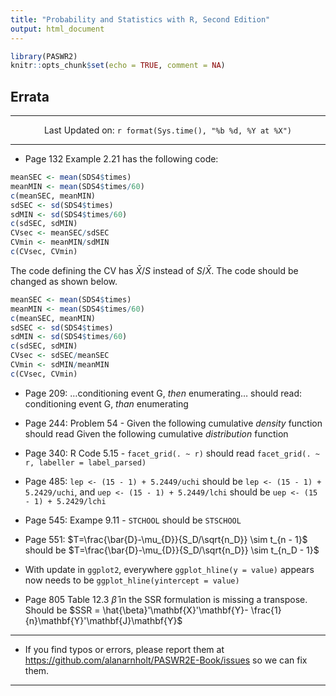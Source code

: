 ```yaml
---
title: "Probability and Statistics with R, Second Edition"
output: html_document
---
```


```r
library(PASWR2)
knitr::opts_chunk$set(echo = TRUE, comment = NA)
```

## Errata

--------------------

<center> Last Updated on: `r format(Sys.time(), "%b %d, %Y at %X")` </center>

--------------------

* Page 132 Example 2.21 has the following code:

```r
meanSEC <- mean(SDS4$times)
meanMIN <- mean(SDS4$times/60)
c(meanSEC, meanMIN)
sdSEC <- sd(SDS4$times)
sdMIN <- sd(SDS4$times/60)
c(sdSEC, sdMIN)
CVsec <- meanSEC/sdSEC
CVmin <- meanMIN/sdMIN
c(CVsec, CVmin)
```

The code defining the CV has $\bar{X}/S$ instead of $S/\bar{X}$.  The code should be changed as shown below.
 
```r
meanSEC <- mean(SDS4$times)
meanMIN <- mean(SDS4$times/60)
c(meanSEC, meanMIN)
sdSEC <- sd(SDS4$times)
sdMIN <- sd(SDS4$times/60)
c(sdSEC, sdMIN)
CVsec <- sdSEC/meanSEC
CVmin <- sdMIN/meanMIN
c(CVsec, CVmin)
```

* Page 209: ...conditioning event G, *then* enumerating... should read: conditioning event G, *than* enumerating  

* Page 244: Problem 54 - Given the following cumulative *density* function should read Given the following cumulative *distribution* function

* Page 340: R Code 5.15 - `facet_grid(. ~ r)` should read `facet_grid(. ~ r, labeller = label_parsed)`

* Page 485: `lep <- (15 - 1) + 5.2449/uchi` should be `lep <- (15 - 1) + 5.2429/uchi`, and
`uep <- (15 - 1) + 5.2449/lchi` should be `uep <- (15 - 1) + 5.2429/lchi`

* Page 545: Exampe 9.11 - `STCHOOL` should be `STSCHOOL`

* Page 551: $T=\frac{\bar{D}-\mu_{D}}{S_D/\sqrt{n_D}} \sim t_{n - 1}$ should be $T=\frac{\bar{D}-\mu_{D}}{S_D/\sqrt{n_D}} \sim t_{n_D - 1}$

* With update in `ggplot2`, everywhere `ggplot_hline(y = value)` appears now needs to be `ggplot_hline(yintercept = value)`

* Page 805 Table 12.3 $\hat{\beta}$ in the SSR formulation is missing a transpose.  Should be $SSR = \hat{\beta}'\mathbf{X}'\mathbf{Y}- \frac{1}{n}\mathbf{Y}'\mathbf{J}\mathbf{Y}$
 


-------------------

* If you find typos or errors, please report them at [https://github.com/alanarnholt/PASWR2E-Book/issues](https://github.com/alanarnholt/PASWR2E-Book/issues) so we can fix them.

-------------------